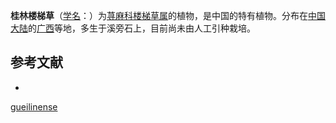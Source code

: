 {{Speciesbox
| name = 桂林楼梯草
| status = 
| status_system = 
| image =
| genus = Elatostema
| species = gueilinense
| authority = W. T. Wang
}}

'''桂林楼梯草'''（[[学名|学名]]：{{lang|la|''Elatostema gueilinense''}}）为[[荨麻科|荨麻科]][[楼梯草属|楼梯草属]]的植物，是中国的特有植物。分布在[[中国大陆|中国大陆]]的[[广西|广西]]等地，多生于溪旁石上，目前尚未由人工引种栽培。

== 参考文献 ==
<div class="references-small">
* {{cite web| url =http://www.bioinfo.cn/db05/KmzwSpecies.php?action=view&id=23181| title =桂林楼梯草| work =《中国高等植物数据库全库》| publisher =中国科学院微生物研究所| author =昆明植物研究所| accessdate =2009-02-25| deadurl =yes| archiveurl =https://web.archive.org/web/20160305040914/http://www.bioinfo.cn/db05/KmzwSpecies.php?action=view&id=23181| archivedate =2016-03-05}}
</div>
{{Taxonbar|from=Q11111586}}

{{DEFAULTSORT:Elatostema gueilinense}}
[[Category:楼梯草属|gueilinense]]


{{Urticaceae-stub}}